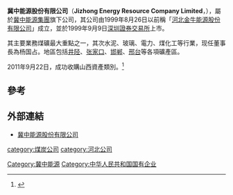 '''冀中能源股份有限公司'''（'''Jizhong Energy Resource Company Limited'''，{{szse|000937}}），屬於[[冀中能源集團|冀中能源集團]]旗下公司，其公司由1999年8月26日以前稱「[[河北金牛能源|河北金牛能源股份有限公司]]」成立，並於1999年9月9日[[深圳證券交易所|深圳證券交易所]]上市。

其主要業務煤礦最大重點之一，其次水泥、玻璃、電力、煤化工等行業，现任董事長為杨国占。地區包括[[井陉矿区|井陉]]、[[张家口市|张家口]]、[[邯郸市|邯郸]]、[[邢台市|邢台]]等各項礦產區。

2011年9月22日，成功收購山西資產類別。<ref>{{Cite web|title=冀中能源17亿收购集团煤炭资产|url=https://finance.qq.com/a/20110923/000067.htm|accessdate=2019-09-01|date=2011-09-23|publisher=腾讯网|archive-date=2019-09-01|archive-url=https://web.archive.org/web/20190901032152/https://finance.qq.com/a/20110923/000067.htm|dead-url=no}}</ref>
==參考==
{{reflist}}
==外部連結==
*[https://web.archive.org/web/20181218211130/http://www.jnny.com.cn/ 冀中能源股份有限公司]
{{SZSECI}}
[[category:煤炭公司|category:煤炭公司]]
[[Category:冀中能源|Category:冀中能源]]
[[category:河北公司|category:河北公司]]
[[Category:中华人民共和国国有企业|Category:中华人民共和国国有企业]]